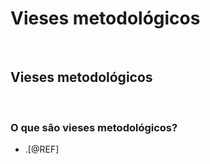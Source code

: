 # **Vieses metodológicos**

<br>

## Vieses metodológicos

<br>

### O que são vieses metodológicos?

- .[@REF]

<br>
